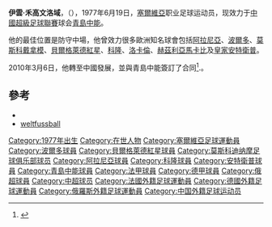 {{noteta|G1=足球}}{{infobox Football biography
|          playername = 禾高文洛域
|            fullname = Ivan Vukomanović
|         dateofbirth = {{Birth date and age|1977|6|19|df=y}}
|         cityofbirth = [[貝爾格萊德|貝爾格萊德]]
|      countryofbirth = [[南斯拉夫|南斯拉夫]]
|              height = {{height|m=1.86}}
|            position = 中場
|         currentclub = [[青島中能|青島中能]]
|          clubnumber = 4
|          youthyears = 
|          youthclubs = [[斯洛博達足球俱樂部|斯洛波達]]
|               years = 1996–1997<br />1997–1998<br />1998–2004<br />1999–2000<br />2000–2001<br />2001–2002<br />2002–2003<br />2004<br />2005–2008<br />2008<br />2008–2009<br />2010-
|               clubs = [[斯洛博達足球俱樂部|斯洛波達]]<br />{{tsl|en|FK Obilić||奧比歷鍚}}<br />[[波爾多|波爾多]]<br/>→ [[貝爾格萊德紅星|貝爾格萊德紅星]] (借用)<br/>→ [[科隆足球俱樂部|科隆]] (借用)<br/>→ [[貝爾格萊德紅星|貝爾格萊德紅星]] (借用)<br/>→ [[莫斯科戴拿模|莫斯科戴拿模]] (借用)<br />[[阿拉尼亞足球俱樂部|阿拉尼亞]]<br />[[东佛兰德洛克伦体育俱乐部|洛卡倫]]<br />→ [[馬卡比荷茲利亞足球會|赫茲利亞馬卡比]] (借用)<br />[[皇家安特衛普|皇家安特衛普]]<br />[[青島中能|青島中能]]
|         caps(goals) = {{0}}6 (0)<br />24 (3)<br />{{0}}9 (0)<br />23 (0)<br />{{0}}2 (0)<br />18 (0)<br />14 (0)<br />{{0}}0 (0)<br />62 (4)<br />12 (2)<br />? (?)
|       nationalyears = 
|        nationalteam = 
| nationalcaps(goals) = 
|            pcupdate = 
|            ntupdate = 
}} 
'''伊雲·禾高文洛域'''，（'''{{lang-sr|'''Иван Вукомановић}}'''），1977年6月19日，[[塞爾維亞|塞爾維亞]]职业足球运动员，现效力于[[中國超級足球聯賽|中國超級足球聯賽]]球会[[青島中能|青島中能]]。

他的最佳位置是防守中場，他曾效力很多歐洲知名球會包括[[阿拉尼亞足球俱樂部|阿拉尼亞]]、[[波爾多|波爾多]]、[[莫斯科戴拿模|莫斯科戴拿模]]、[[貝爾格萊德紅星|貝爾格萊德紅星]]、[[科隆足球俱樂部|科隆]]、[[东佛兰德洛克伦体育俱乐部|洛卡倫]]、[[馬卡比荷茲利亞足球會|赫茲利亞馬卡比]]及[[皇家安特衛普|皇家安特衛普]]。

2010年3月6日，他轉至中國發展，並與青島中能簽訂了合同<ref>{{Cite web |url=http://sports.sina.com.cn/j/2010-03-06/13354871898.shtml |title=中能大手笔再签俩强援 塞尔维亚与澳洲后卫加盟 |access-date=2010-06-15 |archive-date=2017-11-07 |archive-url=https://web.archive.org/web/20171107030609/http://sports.sina.com.cn/j/2010-03-06/13354871898.shtml }}</ref>.。

==參考==
{{Reflist}}
* {{lfpfr|12479}}
* [https://web.archive.org/web/20070806061720/http://weltfussball.de/spieler_profil.php?id=11751 weltfussball]

{{DEFAULTSORT:Vukomanovic, Ivan}}
[[Category:1977年出生|Category:1977年出生]]
[[Category:在世人物|Category:在世人物]]
[[Category:塞爾維亞足球運動員|Category:塞爾維亞足球運動員]]
[[Category:波爾多球員|Category:波爾多球員]]
[[Category:貝爾格萊德紅星球員|Category:貝爾格萊德紅星球員]]
[[Category:莫斯科迪纳摩足球俱乐部球员|Category:莫斯科迪纳摩足球俱乐部球员]]
[[Category:阿拉尼亞球員|Category:阿拉尼亞球員]]
[[Category:科隆球員|Category:科隆球員]]
[[Category:安特衛普球員|Category:安特衛普球員]]
[[Category:青島中能球員|Category:青島中能球員]]
[[Category:法甲球員|Category:法甲球員]]
[[Category:德甲球員|Category:德甲球員]]
[[Category:俄超球員|Category:俄超球員]]
[[Category:中超球员|Category:中超球员]]
[[Category:法國外籍足球運動員|Category:法國外籍足球運動員]]
[[Category:德國外籍足球運動員|Category:德國外籍足球運動員]]
[[Category:俄羅斯外籍足球運動員|Category:俄羅斯外籍足球運動員]]
[[Category:中国外籍足球运动员|Category:中国外籍足球运动员]]